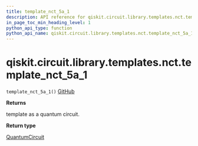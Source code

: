 ```yaml
---
title: template_nct_5a_1
description: API reference for qiskit.circuit.library.templates.nct.template_nct_5a_1
in_page_toc_min_heading_level: 1
python_api_type: function
python_api_name: qiskit.circuit.library.templates.nct.template_nct_5a_1
---
```


# qiskit.circuit.library.templates.nct.template\_nct\_5a\_1

<span id="qiskit.circuit.library.templates.nct.template_nct_5a_1" />

`template_nct_5a_1()` [GitHub](https://github.com/qiskit/qiskit/tree/stable/0.21/qiskit/circuit/library/templates/nct/template_nct_5a_1.py "view source code")

**Returns**

template as a quantum circuit.

**Return type**

[QuantumCircuit](qiskit.circuit.QuantumCircuit "qiskit.circuit.QuantumCircuit")

